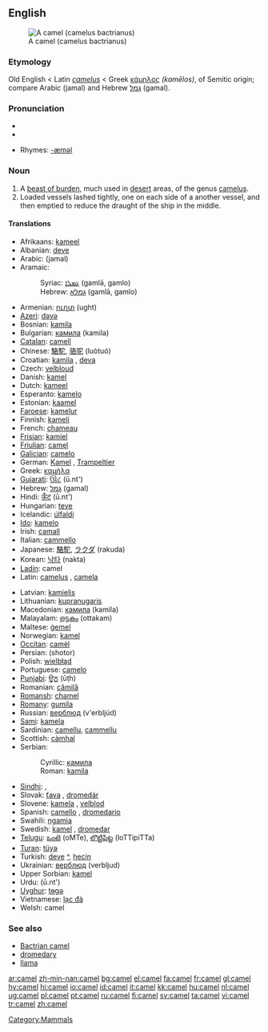 {{see|camèl|camęl}}
==English==
{{wikipedia}}
[[Image:Camel seitlich trabend.jpg|thumb|right|A camel (camelus bactrianus)]]

===Etymology===
Old English < Latin ''[[camelus]]'' < Greek [[κάμηλος]] ''(kamēlos)'', of Semitic origin; compare Arabic {{ARchar|[[جمل]]}} (jamal) and Hebrew [[גמל]] (gamal).

===Pronunciation===
*{{IPA|/'kæməl/}}
*{{audio|en-us-camel.ogg|Audio (US)}}

*Rhymes: [[Rhymes:English:-æməl|-æməl]]

===Noun===
{{en-noun}}

# A [[beast of burden]], much used in [[desert]] areas, of the genus [[camelus]].
# Loaded vessels lashed tightly, one on each side of a another vessel, and then emptied to reduce the draught of the ship in the middle.

====Translations====
{{top}}
*Afrikaans: [[kameel]]
*Albanian: [[deve]] {{f}}
*Arabic: {{ARchar|[[جمل]]}} (jamal) {{m}}
*Aramaic:
*:Syriac: [[ܓܡܠܐ]] (gamlā, gamlo) {{c}}
*:Hebrew: [[גמלא]] (gamlā, gamlo) {{c}}
*Armenian: [[ուղտ]] (ught)
*[[Azeri]]: [[dəvə]]
*Bosnian: [[kamila#Bosnian|kamila]] {{f}}
*Bulgarian: [[камила]] (kamila) {{f}}
*[[Catalan]]: [[camell]] {{m}}
*Chinese: [[駱駝]], [[骆驼]] (luòtuó)
*Croatian: [[kamila]] {{f}}, [[deva]] {{f}}
*Czech: [[velbloud]] {{m}}
*Danish: [[kamel]] {{g|Danish}}
*Dutch: [[kameel]] {{m}}
*Esperanto: [[kamelo]]
*Estonian: [[kaamel]]
*[[Faroese]]: [[kamelur]] {{m}}
*Finnish: [[kameli]]
*French: [[chameau]] {{m}}
*[[Frisian]]: [[kamiel]] {{g|Frisian}}
*[[Friulian]]: [[camęl]]
*[[Galician]]: [[camelo]] {{m}}
*German: [[Kamel]] {{n}}, [[Trampeltier]] {{n}}
*Greek: [[καμήλα]] {{f}}
*[[Gujarati]]: [[ઊંટ]] (ū.nt')
*Hebrew: [[גמל]] (gamal) {{m}}
*Hindi: [[ऊँट]] (ū.nt') {{g|Hindi}}
*Hungarian: [[teve]]
*Icelandic: [[úlfaldi]] {{m}}
*[[Ido]]: [[kamelo]]
*Irish: [[camall]] {{m}}
*Italian: [[cammello]] {{m}}
*Japanese: [[駱駝]], [[ラクダ]] (rakuda)
*Korean: [[낙타]] (nakta)
*[[Ladin]]: camel
*Latin: [[camelus]] {{m}}, [[camela]] {{f}}
{{mid}}
*Latvian: [[kamielis]] {{g|Latvian}}
*Lithuanian: [[kupranugaris]] {{g|Lithuanian}}
*Macedonian: [[камила]] (kamila) {{f}}
*Malayalam: [[ഒട്ടകം]] (ottakam)
*Maltese: [[ġemel]] {{m}}
*Norwegian: [[kamel]] {{m}}
*[[Occitan]]: [[camèl]] {{m}}
*Persian: {{FAchar|[[شتر]]}} (shotor)
*Polish: [[wielbłąd]] {{m}}
*Portuguese: [[camelo]] {{m}}
*[[Punjabi]]: [[ਊਠ]] (ūṭh)
*Romanian: [[cămilă]] {{f}}
*[[Romansh]]: [[chamel]]
*[[Romany]]: [[gumila]] {{f}}
*Russian: [[верблюд]] (v'erbljúd) {{m}}
*[[Sami]]: [[kamela]]
*Sardinian: [[camellu]], [[cammellu]]
*Scottish: [[càmhal]]
*Serbian:
*:Cyrillic: [[камила#Serbian|камила]] {{f}}
*:Roman: [[kamila#Serbian|kamila]] {{f}}
*[[Sindhi]]: {{SDchar|[[اُٺُ]]}} {{m}}, {{SDchar|[[ڏاچِي]]}} {{m}}
*Slovak: [[ťava]] {{f}}, [[dromedár]] {{m}}
*Slovene: [[kamela]] {{f}}, [[velblod]] {{m}}
*Spanish: [[camello]] {{m}}, [[dromedario]] {{m}}
*Swahili: [[ngamia]]
*Swedish: [[kamel]] {{c}}, [[dromedar]] {{c}}
*[[Telugu]]: [[ఒంటె]] (oMTe), [[లొట్టిపిట్ట]] (loTTipiTTa)
*[[Turan]]: [[tüyə]]
*Turkish: [[deve]] [[:tr:deve|^]], [[hecin]]
*Ukrainian: [[верблюд]] (verbljud) {{m}}
*Upper Sorbian: [[kamel]]
*Urdu: {{URchar|[[اونٹ|اُونٹ]]}} (ū.nt') {{g|Urdu}}
*[[Uyghur]]: [[tɵgə]]
*Vietnamese: [[lạc đà]]
*Welsh: camel {{m}}
{{bottom}}

===See also===
*[[Bactrian camel]]
*[[dromedary]]
*[[llama]]

[[Category:Mammals]]

[[ar:camel]]
[[zh-min-nan:camel]]
[[bg:camel]]
[[el:camel]]
[[fa:camel]]
[[fr:camel]]
[[gl:camel]]
[[hy:camel]]
[[hi:camel]]
[[io:camel]]
[[id:camel]]
[[it:camel]]
[[kk:camel]]
[[hu:camel]]
[[nl:camel]]
[[ug:camel]]
[[pl:camel]]
[[pt:camel]]
[[ru:camel]]
[[fi:camel]]
[[sv:camel]]
[[ta:camel]]
[[vi:camel]]
[[tr:camel]]
[[zh:camel]]